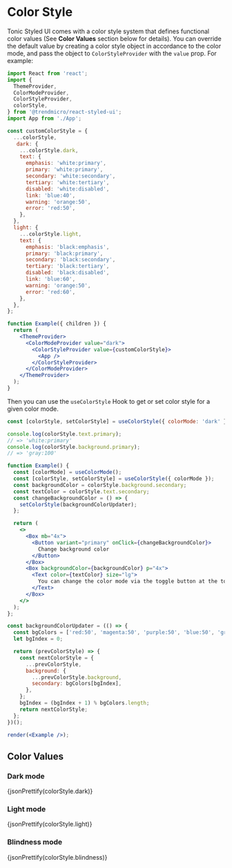 
# Color Style

Tonic Styled UI comes with a color style system that defines functional color values (See **Color Values** section below for details). You can override the default value by creating a color style object in accordance to the color mode, and pass the object to `ColorStyleProvider` with the `value` prop. For example:

```jsx disabled
import React from 'react';
import {
  ThemeProvider,
  ColorModeProvider,
  ColorStyleProvider,
  colorStyle,
} from '@trendmicro/react-styled-ui';
import App from './App';

const customColorStyle = {
  ...colorStyle,
   dark: {
    ...colorStyle.dark,
    text: {
      emphasis: 'white:primary',
      primary: 'white:primary',
      secondary: 'white:secondary',
      tertiary: 'white:tertiary',
      disabled: 'white:disabled',
      link: 'blue:40',
      warning: 'orange:50',
      error: 'red:50',
    },
  },
  light: {
    ...colorStyle.light,
    text: {
      emphasis: 'black:emphasis',
      primary: 'black:primary',
      secondary: 'black:secondary',
      tertiary: 'black:tertiary',
      disabled: 'black:disabled',
      link: 'blue:60',
      warning: 'orange:50',
      error: 'red:60',
    },
  },
};

function Example({ children }) {
  return (
    <ThemeProvider>
      <ColorModeProvider value="dark">
        <ColorStyleProvider value={customColorStyle}>
          <App />
        </ColorStyleProvider>
      </ColorModeProvider>
    </ThemeProvider>
  );
}
```

Then you can use the `useColorStyle` Hook to get or set color style for a given color mode.

```js
const [colorStyle, setColorStyle] = useColorStyle({ colorMode: 'dark' });

console.log(colorStyle.text.primary);
// => 'white:primary'
console.log(colorStyle.background.primary);
// => 'gray:100'
```

```jsx noInline
function Example() {
  const [colorMode] = useColorMode();
  const [colorStyle, setColorStyle] = useColorStyle({ colorMode });
  const backgroundColor = colorStyle.background.secondary;
  const textColor = colorStyle.text.secondary;
  const changeBackgroundColor = () => {
    setColorStyle(backgroundColorUpdater);
  };

  return (
    <>
      <Box mb="4x">
        <Button variant="primary" onClick={changeBackgroundColor}>
          Change background color
        </Button>
      </Box>
      <Box backgroundColor={backgroundColor} p="4x">
        <Text color={textColor} size="lg">
          You can change the color mode via the toggle button at the top right.
        </Text>
      </Box>
    </>
  );
};

const backgroundColorUpdater = (() => {
  const bgColors = ['red:50', 'magenta:50', 'purple:50', 'blue:50', 'green:50', 'teal:50', 'cyan:50', 'gray:50'];
  let bgIndex = 0;

  return (prevColorStyle) => {
    const nextColorStyle = {
      ...prevColorStyle,
      background: {
        ...prevColorStyle.background,
        secondary: bgColors[bgIndex],
      },
    };
    bgIndex = (bgIndex + 1) % bgColors.length;
    return nextColorStyle;
  };
})();

render(<Example />);
```

## Color Values

### Dark mode

<CodeBlock>
  {jsonPrettify(colorStyle.dark)}
</CodeBlock>

### Light mode

<CodeBlock>
  {jsonPrettify(colorStyle.light)}
</CodeBlock>

### Blindness mode

<CodeBlock>
  {jsonPrettify(colorStyle.blindness)}
</CodeBlock>
